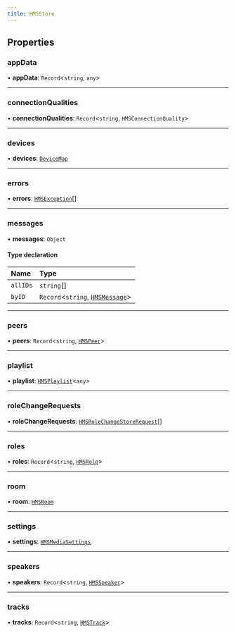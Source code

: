 ```yaml
---
title: HMSStore
---
```


## Properties

### appData

• **appData**: `Record`<`string`, `any`\>

---

### connectionQualities

• **connectionQualities**: `Record`<`string`, `HMSConnectionQuality`\>

---

### devices

• **devices**: [`DeviceMap`](/api-reference/javascript/v2/interfaces/DeviceMap)

---

### errors

• **errors**: [`HMSException`](/api-reference/javascript/v2/interfaces/HMSException)[]

---

### messages

• **messages**: `Object`

#### Type declaration

| Name     | Type                                                                                    |
| :------- | :-------------------------------------------------------------------------------------- |
| `allIDs` | `string`[]                                                                              |
| `byID`   | `Record`<`string`, [`HMSMessage`](/api-reference/javascript/v2/interfaces/HMSMessage)\> |

---

### peers

• **peers**: `Record`<`string`, [`HMSPeer`](/api-reference/javascript/v2/interfaces/HMSPeer)\>

---

### playlist

• **playlist**: [`HMSPlaylist`](/api-reference/javascript/v2/interfaces/HMSPlaylist)<`any`\>

---

### roleChangeRequests

• **roleChangeRequests**: [`HMSRoleChangeStoreRequest`](/api-reference/javascript/v2/interfaces/HMSRoleChangeStoreRequest)[]

---

### roles

• **roles**: `Record`<`string`, [`HMSRole`](/api-reference/javascript/v2/interfaces/HMSRole)\>

---

### room

• **room**: [`HMSRoom`](/api-reference/javascript/v2/interfaces/HMSRoom)

---

### settings

• **settings**: [`HMSMediaSettings`](/api-reference/javascript/v2/interfaces/HMSMediaSettings)

---

### speakers

• **speakers**: `Record`<`string`, [`HMSSpeaker`](/api-reference/javascript/v2/interfaces/HMSSpeaker)\>

---

### tracks

• **tracks**: `Record`<`string`, [`HMSTrack`](/api-reference/javascript/v2/interfaces/HMSTrack)\>
